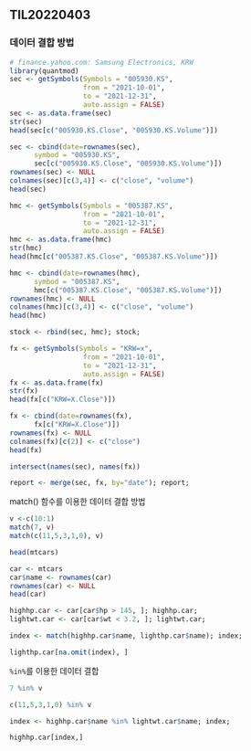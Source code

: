 ## TIL20220403

### 데이터 결합 방법

```r
# finance.yahoo.com: Samsung Electronics, KRW
library(quantmod)
sec <- getSymbols(Symbols = "005930.KS",
                  from = "2021-10-01",
                  to = "2021-12-31",
                  auto.assign = FALSE)
sec <- as.data.frame(sec)
str(sec)
head(sec[c("005930.KS.Close", "005930.KS.Volume")])

sec <- cbind(date=rownames(sec),
      symbod = "005930.KS",
      sec[c("005930.KS.Close", "005930.KS.Volume")])
rownames(sec) <- NULL
colnames(sec)[c(3,4)] <- c("close", "volume")
head(sec)
```
```r
hmc <- getSymbols(Symbols = "005387.KS",
                  from = "2021-10-01",
                  to = "2021-12-31",
                  auto.assign = FALSE)
hmc <- as.data.frame(hmc)
str(hmc)
head(hmc[c("005387.KS.Close", "005387.KS.Volume")])

hmc <- cbind(date=rownames(hmc),
      symbod = "005387.KS",
      hmc[c("005387.KS.Close", "005387.KS.Volume")])
rownames(hmc) <- NULL
colnames(hmc)[c(3,4)] <- c("close", "volume")
head(hmc)
```

```r
stock <- rbind(sec, hmc); stock;
```

```r
fx <- getSymbols(Symbols = "KRW=x",
                  from = "2021-10-01",
                  to = "2021-12-31",
                  auto.assign = FALSE)
fx <- as.data.frame(fx)
str(fx)
head(fx[c("KRW=X.Close")])

fx <- cbind(date=rownames(fx),
      fx[c("KRW=X.Close")])
rownames(fx) <- NULL
colnames(fx)[c(2)] <- c("close")
head(fx)
```

```r
intersect(names(sec), names(fx))
```

```r
report <- merge(sec, fx, by="date"); report;
```

match() 함수를 이용한 데이터 결합 방법  

```r
v <-c(10:1)
match(7, v)
match(c(11,5,3,1,0), v)
```

```r
head(mtcars)
```

```r
car <- mtcars
car$name <- rownames(car)
rownames(car) <- NULL
head(car)
```

```r
highhp.car <- car[car$hp > 145, ]; highhp.car;
lightwt.car <- car[car$wt < 3.2, ]; lightwt.car;
```

```r
index <- match(highhp.car$name, lighthp.car$name); index;
```

```r
lighthp.car[na.omit(index), ]
```

`%in%`를 이용한 데이터 결합

```r
7 %in% v
```

```r
c(11,5,3,1,0) %in% v
```

```r
index <- highhp.car$name %in% lightwt.car$name; index;
```

```r
highhp.car[index,]
```

